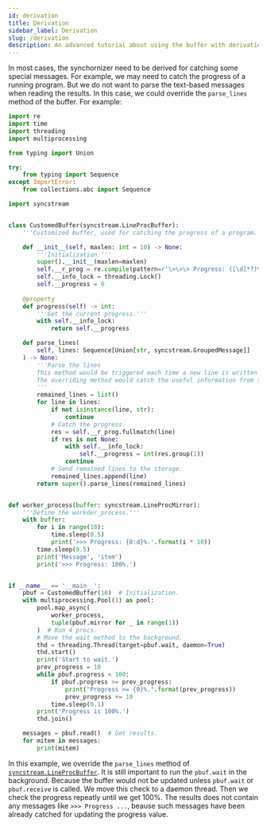 ```yaml
---
id: derivation
title: Derivation
sidebar_label: Derivation
slug: /derivation
description: An advanced tutorial about using the buffer with derivation.
---
```


In most cases, the synchornizer need to be derived for catching some special messages. For example, we may need to catch the progress of a running program. But we do not want to parse the text-based messages when reading the results. In this case, we could override the `parse_lines` method of the buffer. For example:

```python showLineNumbers title="derivation.py"
import re
import time
import threading
import multiprocessing

from typing import Union

try:
    from typing import Sequence
except ImportError:
    from collections.abc import Sequence

import syncstream


class CustomedBuffer(syncstream.LineProcBuffer):
    '''Customized buffer, used for catching the progress of a program.'''

    def __init__(self, maxlen: int = 10) -> None:
        '''Initialization.'''
        super().__init__(maxlen=maxlen)
        self.__r_prog = re.compile(pattern=r'\>\>\> Progress: ([\d]*?)%\.')
        self.__info_lock = threading.Lock()
        self.__progress = 0
    
    @property
    def progress(self) -> int:
        '''Get the current progress.'''
        with self.__info_lock:
            return self.__progress

    def parse_lines(
        self, lines: Sequence[Union[str, syncstream.GroupedMessage]]
    ) -> None:
        '''Parse the lines
        This method would be triggered each time a new line is written to the buffer.
        The overriding method would catch the useful information from specific patterns.
        '''
        remained_lines = list()
        for line in lines:
            if not isinstance(line, str):
                continue
            # Catch the progress.
            res = self.__r_prog.fullmatch(line)
            if res is not None:
                with self.__info_lock:
                    self.__progress = int(res.group(1))
                continue
            # Send remained lines to the storage.
            remained_lines.append(line)
        return super().parse_lines(remained_lines)


def worker_process(buffer: syncstream.LineProcMirror):
    '''Define the workder_process.'''
    with buffer:
        for i in range(10):
            time.sleep(0.5)
            print('>>> Progress: {0:d}%.'.format(i * 10))
        time.sleep(0.5)
        print('Message', 'item')
        print('>>> Progress: 100%.')


if __name__ == '__main__':
    pbuf = CustomedBuffer(10)  # Initialization.
    with multiprocessing.Pool(1) as pool:
        pool.map_async(
            worker_process,
            tuple(pbuf.mirror for _ in range(1))
        )  # Run 4 procs.
        # Move the wait method to the background.
        thd = threading.Thread(target=pbuf.wait, daemon=True)
        thd.start()
        print('Start to wait.')
        prev_progress = 10
        while pbuf.progress < 100:
            if pbuf.progress >= prev_progress:
                print("Progress >= {0}%.".format(prev_progress))
                prev_progress += 10
            time.sleep(0.1)
        print('Progress is 100%.')
        thd.join()

    messages = pbuf.read()  # Get results.
    for mitem in messages:
        print(mitem)
```

In this example, we override the `parse_lines` method of [`syncstream.LineProcBuffer`](../apis/mproc/LineProcBuffer.mdx). It is still important to run the `pbuf.wait` in the background. Because the buffer would not be updated unless `pbuf.wait` or `pbuf.receive` is called. We move this check to a daemon thread. Then we check the progress repeatly until we get 100%. The results does not contain any messages like `>>> Progress ...`, beause such messages have been already catched for updating the progress value.

